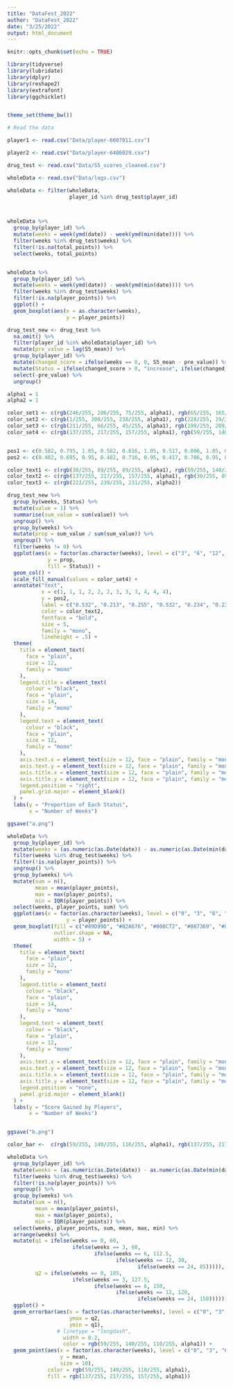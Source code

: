 ```yaml
---
title: "DataFest_2022"
author: "DataFest_2022"
date: "3/25/2022"
output: html_document
---
```


```r
knitr::opts_chunk$set(echo = TRUE)
```

```r
library(tidyverse)
library(lubridate)
library(dplyr)
library(reshape2)
library(extrafont)
library(ggchicklet)


theme_set(theme_bw())
```

```r
# Read the data

player1 <- read.csv("Data/player-6607011.csv")

player2 <- read.csv("Data/player-6486029.csv")

drug_test <- read.csv("Data/S5_scores_cleaned.csv")

wholeData <- read.csv("Data/logs.csv")
```

```r
wholeData <- filter(wholeData,
                    player_id %in% drug_test$player_id)



wholeData %>% 
  group_by(player_id) %>% 
  mutate(weeks = week(ymd(date)) - week(ymd(min(date)))) %>% 
  filter(weeks %in% drug_test$weeks) %>% 
  filter(!is.na(total_points)) %>% 
  select(weeks, total_points)


wholeData %>% 
  group_by(player_id) %>% 
  mutate(weeks = week(ymd(date)) - week(ymd(min(date)))) %>% 
  filter(weeks %in% drug_test$weeks) %>% 
  filter(!is.na(player_points)) %>% 
  ggplot() +
  geom_boxplot(aes(x = as.character(weeks),
                   y = player_points))
```

```r
drug_test_new <- drug_test %>% 
  na.omit() %>%
  filter(player_id %in% wholeData$player_id) %>% 
  mutate(pre_value = lag(S5_mean)) %>% 
  group_by(player_id) %>% 
  mutate(changed_score = ifelse(weeks == 0, 0, S5_mean - pre_value)) %>% 
  mutate(Status = ifelse(changed_score > 0, "increase", ifelse(changed_score < 0, "decrease", "unchanged"))) %>%
  select(-pre_value) %>% 
  ungroup()
```

```r
alpha1 = 1
alpha2 = 1

color_set1 <- c(rgb(246/255, 206/255, 75/255, alpha1), rgb(65/255, 165/255, 146/255, alpha1), rgb(25/255, 152/255, 211/255, alpha1))
color_set2 <- c(rgb(1/255, 200/255, 238/255, alpha1), rgb(228/255, 19/255, 118/255, alpha1), rgb(16/255, 27/255, 55/255, alpha1))
color_set3 <- c(rgb(211/255, 66/255, 45/255, alpha1), rgb(199/255, 209/255, 213/255, alpha1), rgb(107/255, 185/255, 207/255, alpha1))
color_set4 <- c(rgb(137/255, 217/255, 157/255, alpha1), rgb(59/255, 140/255, 110/255, alpha1), rgb(30/255, 89/255, 89/255, alpha1))


pos1 <- c(0.582, 0.795, 1.05, 0.582, 0.816, 1.05, 0.517, 0.806, 1.05, 0.569, 0.754, 1.05)
pos2 <- c(0.482, 0.695, 0.95, 0.482, 0.716, 0.95, 0.417, 0.706, 0.95, 0.469, 0.654, 0.95)

color_text1 <- c(rgb(30/255, 89/255, 89/255, alpha1), rgb(59/255, 140/255, 110/255, alpha1), rgb(137/255, 217/255, 157/255, alpha1), rgb(30/255, 89/255, 89/255, alpha1), rgb(59/255, 140/255, 110/255, alpha1), rgb(137/255, 217/255, 157/255, alpha1), rgb(30/255, 89/255, 89/255, alpha1), rgb(59/255, 140/255, 110/255, alpha1), rgb(137/255, 217/255, 157/255, alpha1), rgb(30/255, 89/255, 89/255, alpha1), rgb(59/255, 140/255, 110/255, alpha1), rgb(137/255, 217/255, 157/255, alpha1))
color_text2 <- c(rgb(137/255, 217/255, 157/255, alpha1), rgb(30/255, 89/255, 89/255, alpha1), rgb(59/255, 140/255, 110/255, alpha1), rgb(137/255, 217/255, 157/255, alpha1), rgb(30/255, 89/255, 89/255, alpha1), rgb(59/255, 140/255, 110/255, alpha1), rgb(137/255, 217/255, 157/255, alpha1), rgb(30/255, 89/255, 89/255, alpha1), rgb(59/255, 140/255, 110/255, alpha1), rgb(137/255, 217/255, 157/255, alpha1), rgb(30/255, 89/255, 89/255, alpha1), rgb(59/255, 140/255, 110/255, alpha1))
color_text3 <- c(rgb(222/255, 239/255, 231/255, alpha2))
```

```r
drug_test_new %>% 
  group_by(weeks, Status) %>% 
  mutate(value = 1) %>% 
  summarise(sum_value = sum(value)) %>% 
  ungroup() %>% 
  group_by(weeks) %>% 
  mutate(prop = sum_value / sum(sum_value)) %>% 
  ungroup() %>% 
  filter(weeks != 0) %>% 
  ggplot(aes(x = factor(as.character(weeks), level = c("3", "6", "12", "24")),
             y = prop,
             fill = Status)) +
  geom_col() +
  scale_fill_manual(values = color_set4) +
  annotate("text", 
           x = c(1, 1, 1, 2, 2, 2, 3, 3, 3, 4, 4, 4),
           y = pos2,
           label = c("0.532", "0.213", "0.255", "0.532", "0.234", "0.234", "0.467", "0.289", "0.244", "0.519", "0.185", "0.296"),
           color = color_text2,
           fontface = "bold",
           size = 5,
           family = "mono",
           lineheight = .5) +
  theme(
    title = element_text(
      face = "plain",
      size = 12,
      family = "mono"
    ),
    legend.title = element_text(
      colour = "black",
      face = "plain",
      size = 14,
      family = "mono"
    ),
    legend.text = element_text(
      colour = "black",
      face = "plain",
      size = 12,
      family = "mono"
    ),
    axis.text.x = element_text(size = 12, face = "plain", family = "mono"),
    axis.text.y = element_text(size = 12, face = "plain", family = "mono"),
    axis.title.x = element_text(size = 12, face = "plain", family = "mono"),
    axis.title.y = element_text(size = 12, face = "plain", family = "mono"),
    legend.position = "right",
    panel.grid.major = element_blank()
  ) +
  labs(y = "Proportion of Each Status",
       x = "Number of Weeks")

ggsave("a.png")
```

```r
wholeData %>% 
  group_by(player_id) %>% 
  mutate(weeks = (as.numeric(as.Date(date)) - as.numeric(as.Date(min(date))))) %>% 
  filter(weeks %in% drug_test$weeks) %>%
  filter(!is.na(player_points)) %>%
  ungroup() %>% 
  group_by(weeks) %>% 
  mutate(sum = n(),
         mean = mean(player_points),
         max = max(player_points),
         min = IQR(player_points)) %>% 
  select(weeks, player_points, sum) %>% 
  ggplot(aes(x = factor(as.character(weeks), level = c("0", "3", "6", "12", "24")),
                   y = player_points)) +
  geom_boxplot(fill = c("#89D99D", "#02A676", "#008C72", "#007369", "#005A5B"),
               outlier.shape = NA,
               width = 5) +
  theme(
    title = element_text(
      face = "plain",
      size = 12,
      family = "mono"
    ),
    legend.title = element_text(
      colour = "black",
      face = "plain",
      size = 14,
      family = "mono"
    ),
    legend.text = element_text(
      colour = "black",
      face = "plain",
      size = 12,
      family = "mono"
    ),
    axis.text.x = element_text(size = 12, face = "plain", family = "mono"),
    axis.text.y = element_text(size = 12, face = "plain", family = "mono"),
    axis.title.x = element_text(size = 12, face = "plain", family = "mono"),
    axis.title.y = element_text(size = 12, face = "plain", family = "mono"),
    legend.position = "none",
    panel.grid.major = element_blank()
  ) +
  labs(y = "Score Gained by Players",
       x = "Number of Weeks")


ggsave("b.png")
```

```r
color_bar <-  c(rgb(59/255, 140/255, 110/255, alpha1), rgb(137/255, 217/255, 157/255, alpha1), rgb(137/255, 217/255, 157/255, alpha1), rgb(137/255, 217/255, 157/255, alpha1), rgb(137/255, 217/255, 157/255, alpha1))

wholeData %>% 
  group_by(player_id) %>% 
  mutate(weeks = (as.numeric(as.Date(date)) - as.numeric(as.Date(min(date))))) %>% 
  filter(weeks %in% drug_test$weeks) %>%
  filter(!is.na(player_points)) %>%
  ungroup() %>% 
  group_by(weeks) %>% 
  mutate(sum = n(),
         mean = mean(player_points),
         max = max(player_points),
         min = IQR(player_points)) %>% 
  select(weeks, player_points, sum, mean, max, min) %>% 
  arrange(weeks) %>% 
  mutate(q1 = ifelse(weeks == 0, 60,
                     ifelse(weeks == 3, 60,
                            ifelse(weeks == 6, 112.5,
                                   ifelse(weeks == 12, 30,
                                          ifelse(weeks == 24, 85))))),
         q2 = ifelse(weeks == 0, 105,
                     ifelse(weeks == 3, 127.5,
                            ifelse(weeks == 6, 150,
                                   ifelse(weeks == 12, 120,
                                          ifelse(weeks == 24, 150)))))) %>% 
  ggplot() +
  geom_errorbar(aes(x = factor(as.character(weeks), level = c("0", "3", "6", "12", "24")),
                    ymax = q2,
                    ymin = q1),
                # linetype = "longdash",
                  width = 0.2,
                  color = rgb(59/255, 140/255, 110/255, alpha1)) +
  geom_point(aes(x = factor(as.character(weeks), level = c("0", "3", "6", "12", "24")),
                 y = mean,
                 size = 10),
             color = rgb(59/255, 140/255, 110/255, alpha1),
             fill = rgb(137/255, 217/255, 157/255, alpha1))
```


